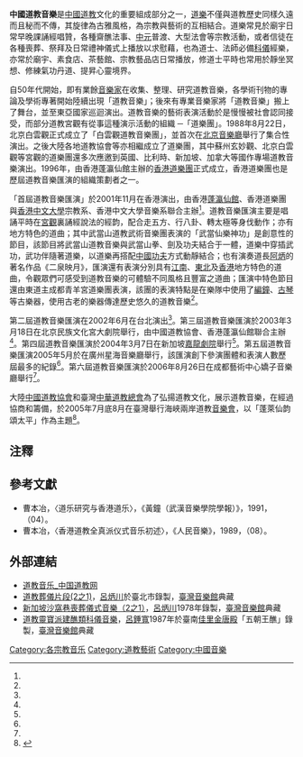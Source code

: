 {{multiple issues|
{{expert}}
{{More footnotes needed|time=2021-11-16T01:22:07+00:00}}
{{Refimprove|time=2021-11-16T01:22:07+00:00}}
}}
{{中国音乐}}
'''中國道教音樂'''是[[中國道教|中國道教]]文化的重要組成部分之一，[[道樂|道樂]]不僅與道教歷史同樣久遠而且秘而不傳，其旋律為古雅風格，為宗教與藝術的互相結合。道樂常見於廟宇日常早晚課誦經唱贊，各種齋醮法事、[[中元|中元]]普渡、大型法會等宗教活動，或者信徒在各種喪葬、祭拜及日常禮神儀式上播放以求慰藉，也為道士、法師必備[[科儀|科儀]]經樂，亦常於廟宇、素食店、茶藝館、宗教藝品店日常播放，修道士平時也常用於靜坐冥想、修練氣功丹道、提昇心靈境界。

自50年代開始，即有業餘[[音樂家|音樂家]]在收集、整理、研究道教音樂，各學術刊物的專論及學術專著開始陸續出現「道教音樂」；後來有專業音樂家將「道教音樂」搬上了舞台，並至東亞國家巡迴演出。道教音樂的藝術表演活動於是慢慢被社會認同接受，而部分道教宮觀有從事這種演示活動的組織 ─「道樂團」。1988年8月22日，北京白雲觀正式成立了「白雲觀道教音樂團」，並首次在[[北京音樂廳|北京音樂廳]]舉行了集合性演出。之後大陸各地道教協會等亦相繼成立了道樂團，其中蘇州玄妙觀、北京白雲觀等宮觀的道樂團還多次應邀到英國、比利時、新加坡、加拿大等國作專場道教音樂演出。1996年，由香港蓬瀛仙館主辦的[[香港道樂團|香港道樂團]]正式成立，香港道樂團也是歷屆道教音樂匯演的組織策劃者之一。

「首屆道教音樂匯演」於2001年11月在香港演出，由香港[[蓬瀛仙館|蓬瀛仙館]]、香港道樂團與[[香港中文大學|香港中文大學]]宗教系、香港中文大學音樂系聯合主辦<ref name="道教音樂匯演 "/>。道教音樂匯演主要是唱誦平時在[[宮觀|宮觀]]裏誦經說法的經韵，配合走五方、行八卦、轉太極等身伐動作；亦有地方特色的道曲；其中武當山道教武術音樂團表演的「武當仙樂神功」是創意性的節目，該節目將武當山道教音樂與武當山拳、劍及功夫結合于一體，道樂中穿插武功，武功伴隨著道樂，以道樂再搭配[[中國功夫|中國功夫]]方式動靜結合；也有演奏道長[[阿炳|阿炳]]的著名作品《二泉映月》，匯演還有表演分別具有[[江南|江南]]、[[中国东北地区|東北]]及[[香港|香港]]地方特色的道曲，令觀眾們可感受到道教音樂的可體驗不同風格且豐富之道曲；匯演中特色節目還由東道主成都青羊宮道樂團表演，該團的表演特點是在樂隊中使用了[[編鐘|編鐘]]、[[古琴|古琴]]等古樂器，使用古老的樂器傳達歷史悠久的道教音樂<ref name="道教音樂匯演"/>。

第二屆道教音樂匯演在2002年6月在台北演出<ref name="道教音樂匯演"/>。第三屆道教音樂匯演於2003年3月18日在北京民族文化宮大劇院舉行，由中國道教協會、香港蓬瀛仙館聯合主辦<ref name="道教音樂匯演 "/>。第四屆道教音樂匯演於2004年3月7日在新加坡[[嘉龍劇院|嘉龍劇院]]舉行<ref name="道教音樂匯演 "/>。第五屆道教音樂匯演2005年5月於在廣州星海音樂廳舉行，該匯演創下參演團體和表演人數歷屆最多的紀錄<ref name="道教音樂匯演"/>。第六屆道教音樂匯演於2006年8月26日在成都藝術中心嬌子音樂廳舉行<ref name="道教音樂匯演 "/>。

大陸[[中國道教協會|中國道教協會]]和臺灣[[中華道教總會|中華道教總會]]為了弘揚道教文化，展示道教音樂，在經過協商和籌備，於2005年7月底8月在臺灣舉行海峽兩岸道教[[音樂會|音樂會]]，以「蓬萊仙韵頌太平」作為主題<ref name="道教音樂匯演 ">{{cite web  | language =zh-hk  | publisher =蓬瀛仙館道教文化中心  | title =道教音樂匯演簡述  | url =http://www.daoinfo.org/?q=node/489  | author =劉紅  | date =  | accessdate =  | archive-date =2016-03-04  | archive-url =https://web.archive.org/web/20160304100712/http://www.daoinfo.org/?q=node%2F489  | dead-url =no  }}</ref>。

== 注釋 ==
{{NoteFoot}}

== 參考文獻 ==
{{Reflist}}
*曹本冶，〈道乐研究与香港道乐〉，《黃鐘（武漢音樂學院學報）》，1991，（04）。
*曹本冶，〈香港道教全真派仪式音乐初述〉，《人民音樂》，1989，（08）。

== 外部連結 ==
* [http://www.wuwo.org/djyy/ 道教音乐_中国道教网]{{Wayback|url=http://www.wuwo.org/djyy/ |date=20161117172158 }}
* [https://tmi.openmuseum.tw/muse/digi_object/7cf57c683b15e44a04d59ee82151b469 道教葬儀片段(2之1)]，[[呂炳川|呂炳川]]於臺北市錄製，[[臺灣音樂館|臺灣音樂館]]典藏
* [https://tmi.openmuseum.tw/muse/digi_object/b6e50b3e72a365ddf1769d0f1c8934ed 新加坡沙窩巷喪葬儀式音樂（2之1）]，[[呂炳川|呂炳川]]1978年錄製，[[臺灣音樂館|臺灣音樂館]]典藏
* [https://tmi.openmuseum.tw/muse/digi_object/53f4bbc8290cd9cd42991ba09274d92b 道教靈寶派建醮類科儀音樂]，[[呂錘寬|呂錘寬]]1987年於臺南[[佳里金唐殿|佳里金唐殿]]「五朝王醮」錄製，[[臺灣音樂館|臺灣音樂館]]典藏

[[Category:各宗教音乐|Category:各宗教音乐]]
[[Category:道教藝術|Category:道教藝術]]
[[Category:中國音樂|Category:中國音樂]]